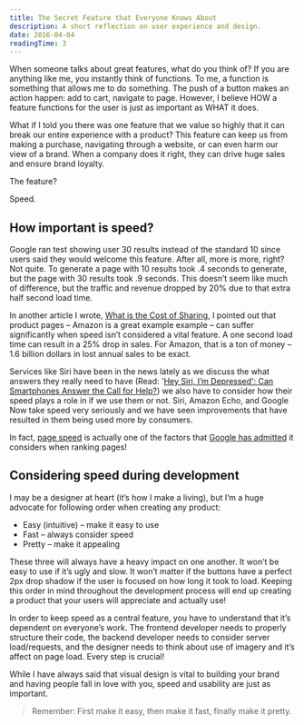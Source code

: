 ```yaml
---
title: The Secret Feature that Everyone Knows About
description: A short reflection on user experience and design.
date: 2016-04-04
readingTime: 3
---
```


When someone talks about great features, what do you think of? If you are anything like me, you instantly think of functions. To me, a function is something that allows me to do something. The push of a button makes an action happen: add to cart, navigate to page. However, I believe HOW a feature functions for the user is just as important as WHAT it does.

What if I told you there was one feature that we value so highly that it can break our entire experience with a product? This feature can keep us from making a purchase, navigating through a website, or can even harm our view of a brand. When a company does it right, they can drive huge sales and ensure brand loyalty.

The feature?

Speed.

## How important is speed?

Google ran test showing user 30 results instead of the standard 10 since users said they would welcome this feature. After all, more is more, right? Not quite. To generate a page with 10 results took .4 seconds to generate, but the page with 30 results took .9 seconds. This doesn’t seem like much of difference, but the traffic and revenue dropped by 20% due to that extra half second load time.

In another article I wrote, <a href="/what-is-the-cost-of-sharing/" target="_blank">What is the Cost of Sharing</a>, I pointed out that product pages &#8211; Amazon is a great example example &#8211; can suffer significantly when speed isn’t considered a vital feature. A one second load time can result in a 25% drop in sales. For Amazon, that is a ton of money &#8211; 1.6 billion dollars in lost annual sales to be exact.

Services like Siri have been in the news lately as we discuss the what answers they really need to have (Read: '<a href="https://www.ucsf.edu/news/2016/03/402091/hey-siri-im-depressed-can-smartphones-answer-call-help" target="_blank">Hey Siri, I’m Depressed': Can Smartphones Answer the Call for Help?</a>) we also have to consider how their speed plays a role in if we use them or not. Siri, Amazon Echo, and Google Now take speed very seriously and we have seen improvements that have resulted in them being used more by consumers.

In fact, <a href="https://moz.com/learn/seo/page-speed" target="_blank">page speed</a> is actually one of the factors that <a href="https://webmasters.googleblog.com/2010/04/using-site-speed-in-web-search-ranking.html" target="_blank">Google has admitted</a> it considers when ranking pages!

## Considering speed during development

I may be a designer at heart (it’s how I make a living), but I’m a huge advocate for following order when creating any product:

  * Easy (intuitive) &#8211; make it easy to use
  * Fast &#8211; always consider speed
  * Pretty &#8211; make it appealing

These three will always have a heavy impact on one another. It won’t be easy to use if it’s ugly and slow. It won’t matter if the buttons have a perfect 2px drop shadow if the user is focused on how long it took to load. Keeping this order in mind throughout the development process will end up creating a product that your users will appreciate and actually use!

In order to keep speed as a central feature, you have to understand that it’s dependent on everyone’s work. The frontend developer needs to properly structure their code, the backend developer needs to consider server load/requests, and the designer needs to think about use of imagery and it’s affect on page load. Every step is crucial!

While I have always said that visual design is vital to building your brand and having people fall in love with you, speed and usability are just as important.

> Remember: First make it easy, then make it fast, finally make it pretty.